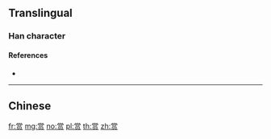 {{character info/new}}
{{also|賞|贘}}
==Translingual==

===Han character===
{{Han char|rn=154|rad=贝|as=08|sn=12|four=|canj=FBRBO|ids=⿱龸员}}

====References====
* {{Han ref|kx=1213.211|hdz=63648.010|uh=8D4F|ud=36175}}

----

==Chinese==
{{zh-see|賞}}

[[fr:赏]]
[[mg:赏]]
[[no:赏]]
[[pl:赏]]
[[th:赏]]
[[zh:赏]]